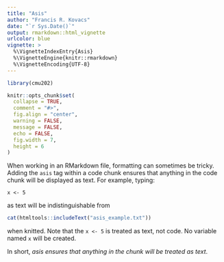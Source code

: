 ```yaml
---
title: "Asis"
author: "Francis R. Kovacs"
date: "`r Sys.Date()`"
output: rmarkdown::html_vignette
urlcolor: blue
vignette: >
  %\VignetteIndexEntry{Asis}
  %\VignetteEngine{knitr::rmarkdown}
  %\VignetteEncoding{UTF-8}
---
```



```r
library(cmu202)

knitr::opts_chunk$set(
  collapse = TRUE,
  comment = "#>",
  fig.align = "center",
  warning = FALSE,
  message = FALSE,
  echo = FALSE,
  fig.width = 7,
  height = 6
)
```

When working in an RMarkdown file, formatting can sometimes be tricky. Adding the `asis` tag within a code chunk ensures that anything in the code chunk will be displayed as text. For example, typing:

`x <- 5` 

as text will be indistinguishable from 

```r
cat(htmltools::includeText("asis_example.txt"))
```

when knitted. Note that the `x <- 5` is treated as text, not code. No variable named `x` will be created. 

In short, *asis ensures that anything in the chunk will be treated as text*.